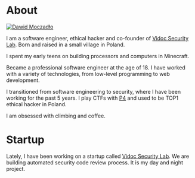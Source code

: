 
# About

<a href="https://twitter.com/kannthu1" target="_blank">
  <Image
    src="/images/dawid.png"
    alt="Dawid Moczadło"
    className="rounded-full bg-gray-100 block mt-2 mb-5 mx-auto sm:float-right sm:ml-5 sm:mb-5 grayscale hover:grayscale-0"
    unoptimized
    width={160}
    height={160}
    priority
  />
</a>

I am a software engineer, ethical hacker and co-founder of [Vidoc Security Lab](https://www.vidocsecurity.com). Born and raised in a small village in Poland.

I spent my early teens on building processors and computers in Minecraft.

Became a professional software engineer at the age of 18. I have worked with a variety of technologies, from low-level programming to web development.

I transitioned from software engineering to security, where I have been working for the past 5 years. I play CTFs with [P4](https://ctftime.org/team/5152/) and used to be TOP1 ethical hacker in Poland.

I am obsessed with climbing and coffee.

# Startup

Lately, I have been working on a startup called [Vidoc Security Lab](https://www.vidocsecurity.com). We are building automated security code review process. It is my day and night project.

